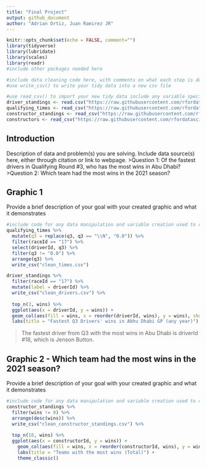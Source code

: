 ```yaml
---
title: "Final Project"
output: github_document
author: "Adrian Ortiz, Juan Ramirez JR"
---
```


```r
knitr::opts_chunk$set(echo = FALSE, comment="")
library(tidyverse)
library(lubridate)
library(scales)
library(readr)
#include other packages needed here
```

```r
#include data cleaning code here, with comments on what each step is doing the indicators above eval=FALSE and include=FALSE will stop the code from running again when you knit the document while still keeping the code in the document
#use write_csv() to write your tidy data into a new csv file
```

```r
#use read_csv() to import your new tidy data include any variable specifications here as needed
driver_standings <- read.csv("https://raw.githubusercontent.com/rfordatascience/tidytuesday/master/data/2021/2021-09-07/driver_standings.csv")
qualifying_times <- read_csv("https://raw.githubusercontent.com/rfordatascience/tidytuesday/master/data/2021/2021-09-07/qualifying.csv")
constructor_standings <- read_csv("https://raw.githubusercontent.com/rfordatascience/tidytuesday/master/data/2021/2021-09-07/constructor_standings.csv")
constructors <- read_csv("https://raw.githubusercontent.com/rfordatascience/tidytuesday/master/data/2021/2021-09-07/constructors.csv")
```

## Introduction
Description of data and problem(s) you are solving.  Include data source(s) here, either through citation or link to webpage.
>Question 1: Of the fastest drivers in Qualifying Round #3, who has the most wins in Abu Dhabi?
>Question 2: Which team had the most wins in the 2021 season?

## Graphic 1
Provide a brief description of your goal with your created graphic and what it demonstrates
```r
#include code for any data manipulation and variable creation used to create the graphic as well as the code for the graph creation - be sure to comment all code with description of steps being completed with each line of code
qualifying_times %>% 
  mutate(q3 = replace(q3, q3 == "\\N", "0.0")) %>% 
  filter(raceId == "17") %>% 
  select(driverId, q3) %>% 
  filter(q3 != "0.0") %>% 
  arrange(q3) %>% 
  write_csv("clean_times.csv")
```

```r
driver_standings %>% 
  filter(raceId == "17") %>% 
  mutate(label = driverId) %>% 
  write_csv("clean_drivers.csv") %>% 
  
  top_n(3, wins) %>%
  ggplot(aes(x = driverId, y = wins)) +
  geom_col(aes(fill = wins, x = reorder(driverId, wins), y = wins), show.legend = FALSE) +
  labs(title = "Fastest Q3 Drivers' wins in Abhu Dhabi GP (any year)")
```
> The fastest driver from Q3 with the most wins in Abu Dhabi is driverId #18, which is Jenson Button.

## Graphic 2 - Which team had the most wins in the 2021 season?
Provide a brief description of your goal with your created graphic and what it demonstrates
```r
#include code for any data manipulation and variable creation used to create the graphic as well as the code for the graph creation - be sure to comment all code with description of steps being completed with each line of code
constructor_standings %>% 
  filter(wins != 0) %>% 
  arrange(desc(wins)) %>% 
  write_csv("clean_constructor_standings.csv") %>% 
  
  top_n(10, wins) %>% 
  ggplot(aes(x = constructorId, y = wins)) +
    geom_col(aes(fill = wins, x = reorder(constructorId, wins), y = wins), show.legend = FALSE) +
    labs(title = "Teams with the most wins (Total)") + 
    theme_classic()

```
